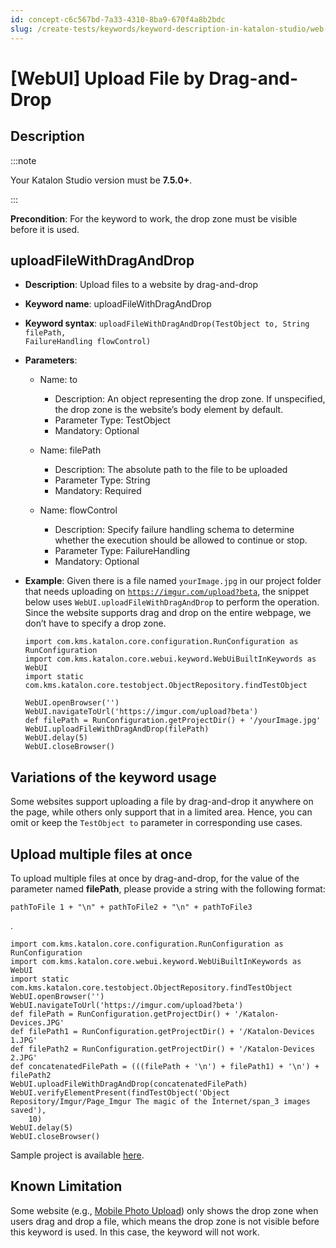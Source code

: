 ```yaml
---
id: concept-c6c567bd-7a33-4310-8ba9-670f4a8b2bdc
slug: /create-tests/keywords/keyword-description-in-katalon-studio/web-ui-keywords/webui-upload-file-by-drag-and-drop
---
```


# \[WebUI\] Upload File by Drag-and-Drop

## Description


:::note

Your Katalon Studio version must be **7.5.0+**.

:::

**Precondition**: For the keyword to work, the drop zone must be visible before it is used.

## uploadFileWithDragAndDrop

-   **Description**: Upload files to a website by drag-and-drop
-   **Keyword name**: uploadFileWithDragAndDrop
-   **Keyword syntax**: <code>uploadFileWithDragAndDrop(TestObject to, String filePath, FailureHandling flowControl)</code>
-   **Parameters**:

    -   Name: to

        -   Description: An object representing the drop zone. If unspecified, the drop zone is the website’s body element by default.
        -   Parameter Type: TestObject
        -   Mandatory: Optional
    -   Name: filePath

        -   Description: The absolute path to the file to be uploaded
        -   Parameter Type: String
        -   Mandatory: Required
    -   Name: flowControl

        -   Description: Specify failure handling schema to determine whether the execution should be allowed to continue or stop.
        -   Parameter Type: FailureHandling
        -   Mandatory: Optional
-   **Example**: Given there is a file named <code>yourImage.jpg</code> in our project folder that needs uploading on <code>https://imgur.com/upload?beta</code>, the snippet below uses <code>WebUI.uploadFileWithDragAndDrop</code> to perform the operation. Since the website supports drag and drop on the entire webpage, we don’t have to specify a drop zone.

    ```
    import com.kms.katalon.core.configuration.RunConfiguration as RunConfiguration
    import com.kms.katalon.core.webui.keyword.WebUiBuiltInKeywords as WebUI
    import static com.kms.katalon.core.testobject.ObjectRepository.findTestObject
    
    WebUI.openBrowser('')
    WebUI.navigateToUrl('https://imgur.com/upload?beta')
    def filePath = RunConfiguration.getProjectDir() + '/yourImage.jpg'
    WebUI.uploadFileWithDragAndDrop(filePath)
    WebUI.delay(5)
    WebUI.closeBrowser()
    
    ```


## Variations of the keyword usage

Some websites support uploading a file by drag-and-drop it anywhere on the page, while others only support that in a limited area. Hence, you can omit or keep the <code>TestObject to</code> parameter in corresponding use cases.

## Upload multiple files at once

To upload multiple files at once by drag-and-drop, for the value of the parameter named **filePath**, please provide a string with the following format:

```
pathToFile 1 + "\n" + pathToFile2 + "\n" + pathToFile3
```

.

```
import com.kms.katalon.core.configuration.RunConfiguration as RunConfiguration
import com.kms.katalon.core.webui.keyword.WebUiBuiltInKeywords as WebUI
import static com.kms.katalon.core.testobject.ObjectRepository.findTestObject
WebUI.openBrowser('')
WebUI.navigateToUrl('https://imgur.com/upload?beta')
def filePath = RunConfiguration.getProjectDir() + '/Katalon-Devices.JPG'
def filePath1 = RunConfiguration.getProjectDir() + '/Katalon-Devices 1.JPG'
def filePath2 = RunConfiguration.getProjectDir() + '/Katalon-Devices 2.JPG'
def concatenatedFilePath = (((filePath + '\n') + filePath1) + '\n') + filePath2
WebUI.uploadFileWithDragAndDrop(concatenatedFilePath)
WebUI.verifyElementPresent(findTestObject('Object Repository/Imgur/Page_Imgur The magic of the Internet/span_3 images saved'),
    10)
WebUI.delay(5)
WebUI.closeBrowser()

```

Sample project is available [here](https://github.com/katalon-studio/Upload-File-with-Drag-and-Drop-Sample-Project).

## Known Limitation

Some website \(e.g., [Mobile Photo Upload](https://www.imageupload.net/)\) only shows the drop zone when users drag and drop a file, which means the drop zone is not visible before this keyword is used. In this case, the keyword will not work.